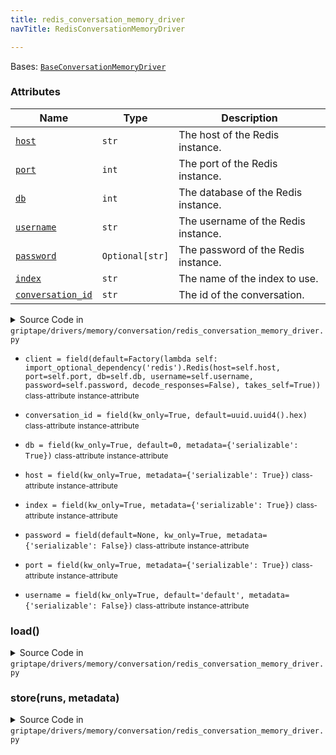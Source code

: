 ```yaml
---
title: redis_conversation_memory_driver
navTitle: RedisConversationMemoryDriver

---
```


<span id="griptape.drivers.memory.conversation.redis_conversation_memory_driver.RedisConversationMemoryDriver"></span>

Bases:
 [`BaseConversationMemoryDriver`](./#griptape.drivers.memory.conversation.BaseConversationMemoryDriver "BaseConversationMemoryDriver (griptape.drivers.memory.conversation.BaseConversationMemoryDriver)")

### Attributes

| Name                                                                                                                                                                                                                                                                                                                                                                                                                                                                            | Type            | Description                              |
| ------------------------------------------------------------------------------------------------------------------------------------------------------------------------------------------------------------------------------------------------------------------------------------------------------------------------------------------------------------------------------------------------------------------------------------------------------------------------------- | --------------- | ---------------------------------------- |
| <a href="redis_conversation_memory_driver.mdx#griptape.drivers.memory.conversation.redis_conversation_memory_driver.RedisConversationMemoryDriver.host" title="host = field(kw_only=True, metadata={'serializable': True})           class-attribute       instance-attribute    (griptape.drivers.memory.conversation.redis_conversation_memory_driver.RedisConversationMemoryDriver.host)"><code class="language-python">host</code></a>                                      | `str`           | The host of the Redis instance.<br/>     |
| <a href="redis_conversation_memory_driver.mdx#griptape.drivers.memory.conversation.redis_conversation_memory_driver.RedisConversationMemoryDriver.port" title="port = field(kw_only=True, metadata={'serializable': True})           class-attribute       instance-attribute    (griptape.drivers.memory.conversation.redis_conversation_memory_driver.RedisConversationMemoryDriver.port)"><code class="language-python">port</code></a>                                      | `int`           | The port of the Redis instance.<br/>     |
| <a href="redis_conversation_memory_driver.mdx#griptape.drivers.memory.conversation.redis_conversation_memory_driver.RedisConversationMemoryDriver.db" title="db = field(kw_only=True, default=0, metadata={'serializable': True})           class-attribute       instance-attribute    (griptape.drivers.memory.conversation.redis_conversation_memory_driver.RedisConversationMemoryDriver.db)"><code class="language-python">db</code></a>                                   | `int`           | The database of the Redis instance.<br/> |
| <a href="redis_conversation_memory_driver.mdx#griptape.drivers.memory.conversation.redis_conversation_memory_driver.RedisConversationMemoryDriver.username" title="username = field(kw_only=True, default='default', metadata={'serializable': False})           class-attribute       instance-attribute    (griptape.drivers.memory.conversation.redis_conversation_memory_driver.RedisConversationMemoryDriver.username)"><code class="language-python">username</code></a>  | `str`           | The username of the Redis instance.<br/> |
| <a href="redis_conversation_memory_driver.mdx#griptape.drivers.memory.conversation.redis_conversation_memory_driver.RedisConversationMemoryDriver.password" title="password = field(default=None, kw_only=True, metadata={'serializable': False})           class-attribute       instance-attribute    (griptape.drivers.memory.conversation.redis_conversation_memory_driver.RedisConversationMemoryDriver.password)"><code class="language-python">password</code></a>       | `Optional[str]` | The password of the Redis instance.<br/> |
| <a href="redis_conversation_memory_driver.mdx#griptape.drivers.memory.conversation.redis_conversation_memory_driver.RedisConversationMemoryDriver.index" title="index = field(kw_only=True, metadata={'serializable': True})           class-attribute       instance-attribute    (griptape.drivers.memory.conversation.redis_conversation_memory_driver.RedisConversationMemoryDriver.index)"><code class="language-python">index</code></a>                                  | `str`           | The name of the index to use.<br/>       |
| <a href="redis_conversation_memory_driver.mdx#griptape.drivers.memory.conversation.redis_conversation_memory_driver.RedisConversationMemoryDriver.conversation_id" title="conversation_id = field(kw_only=True, default=uuid.uuid4().hex)           class-attribute       instance-attribute    (griptape.drivers.memory.conversation.redis_conversation_memory_driver.RedisConversationMemoryDriver.conversation_id)"><code class="language-python">conversation_id</code></a> | `str`           | The id of the conversation.<br/>         |

<details><summary>Source Code in <code>griptape&#47;drivers&#47;memory&#47;conversation&#47;redis_conversation_memory_driver.py</code></summary>

```python
@define
class RedisConversationMemoryDriver(BaseConversationMemoryDriver):
    """A Conversation Memory Driver for Redis.

    This driver interfaces with a Redis instance and utilizes the Redis hashes and RediSearch module to store,
    retrieve, and query conversations in a structured manner.
    Proper setup of the Redis instance and RediSearch is necessary for the driver to function correctly.

    Attributes:
        host: The host of the Redis instance.
        port: The port of the Redis instance.
        db: The database of the Redis instance.
        username: The username of the Redis instance.
        password: The password of the Redis instance.
        index: The name of the index to use.
        conversation_id: The id of the conversation.
    """

    host: str = field(kw_only=True, metadata={"serializable": True})
    username: str = field(kw_only=True, default="default", metadata={"serializable": False})
    port: int = field(kw_only=True, metadata={"serializable": True})
    db: int = field(kw_only=True, default=0, metadata={"serializable": True})
    password: Optional[str] = field(default=None, kw_only=True, metadata={"serializable": False})
    index: str = field(kw_only=True, metadata={"serializable": True})
    conversation_id: str = field(kw_only=True, default=uuid.uuid4().hex)

    client: Redis = field(
        default=Factory(
            lambda self: import_optional_dependency("redis").Redis(
                host=self.host,
                port=self.port,
                db=self.db,
                username=self.username,
                password=self.password,
                decode_responses=False,
            ),
            takes_self=True,
        ),
    )

    def store(self, runs: list[Run], metadata: dict[str, Any]) -> None:
        self.client.hset(self.index, self.conversation_id, json.dumps(self._to_params_dict(runs, metadata)))

    def load(self) -> tuple[list[Run], dict[str, Any]]:
        memory_json = self.client.hget(self.index, self.conversation_id)
        if memory_json is not None:
            return self._from_params_dict(json.loads(memory_json))  # pyright: ignore[reportArgumentType] https://github.com/redis/redis-py/issues/2399
        return [], {}
```

</details>

-   `client = field(default=Factory(lambda self: import_optional_dependency('redis').Redis(host=self.host, port=self.port, db=self.db, username=self.username, password=self.password, decode_responses=False), takes_self=True))` <small>class-attribute</small> <small>instance-attribute</small>  <span id="griptape.drivers.memory.conversation.redis_conversation_memory_driver.RedisConversationMemoryDriver.client"></span> 

-   `conversation_id = field(kw_only=True, default=uuid.uuid4().hex)` <small>class-attribute</small> <small>instance-attribute</small>  <span id="griptape.drivers.memory.conversation.redis_conversation_memory_driver.RedisConversationMemoryDriver.conversation_id"></span> 

-   `db = field(kw_only=True, default=0, metadata={'serializable': True})` <small>class-attribute</small> <small>instance-attribute</small>  <span id="griptape.drivers.memory.conversation.redis_conversation_memory_driver.RedisConversationMemoryDriver.db"></span> 

-   `host = field(kw_only=True, metadata={'serializable': True})` <small>class-attribute</small> <small>instance-attribute</small>  <span id="griptape.drivers.memory.conversation.redis_conversation_memory_driver.RedisConversationMemoryDriver.host"></span> 

-   `index = field(kw_only=True, metadata={'serializable': True})` <small>class-attribute</small> <small>instance-attribute</small>  <span id="griptape.drivers.memory.conversation.redis_conversation_memory_driver.RedisConversationMemoryDriver.index"></span> 

-   `password = field(default=None, kw_only=True, metadata={'serializable': False})` <small>class-attribute</small> <small>instance-attribute</small>  <span id="griptape.drivers.memory.conversation.redis_conversation_memory_driver.RedisConversationMemoryDriver.password"></span> 

-   `port = field(kw_only=True, metadata={'serializable': True})` <small>class-attribute</small> <small>instance-attribute</small>  <span id="griptape.drivers.memory.conversation.redis_conversation_memory_driver.RedisConversationMemoryDriver.port"></span> 

-   `username = field(kw_only=True, default='default', metadata={'serializable': False})` <small>class-attribute</small> <small>instance-attribute</small>  <span id="griptape.drivers.memory.conversation.redis_conversation_memory_driver.RedisConversationMemoryDriver.username"></span> 

<span id="griptape.drivers.memory.conversation.redis_conversation_memory_driver.RedisConversationMemoryDriver.load"></span>

### load()

<details><summary>Source Code in <code>griptape&#47;drivers&#47;memory&#47;conversation&#47;redis_conversation_memory_driver.py</code></summary>

```python
def load(self) -> tuple[list[Run], dict[str, Any]]:
    memory_json = self.client.hget(self.index, self.conversation_id)
    if memory_json is not None:
        return self._from_params_dict(json.loads(memory_json))  # pyright: ignore[reportArgumentType] https://github.com/redis/redis-py/issues/2399
    return [], {}
```

</details>

<span id="griptape.drivers.memory.conversation.redis_conversation_memory_driver.RedisConversationMemoryDriver.store"></span>

### store(runs, metadata)

<details><summary>Source Code in <code>griptape&#47;drivers&#47;memory&#47;conversation&#47;redis_conversation_memory_driver.py</code></summary>

```python
def store(self, runs: list[Run], metadata: dict[str, Any]) -> None:
    self.client.hset(self.index, self.conversation_id, json.dumps(self._to_params_dict(runs, metadata)))
```

</details>
